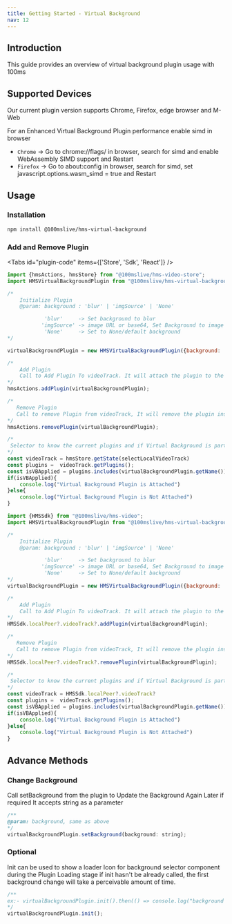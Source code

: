 ```yaml
---
title: Getting Started - Virtual Background
nav: 12
---
```


## Introduction

This guide provides an overview of virtual background plugin usage with 100ms

## Supported Devices

Our current plugin version supports Chrome, Firefox, edge browser and M-Web

For an Enhanced Virtual Background Plugin performance enable simd in browser

-   `Chrome` -> Go to chrome://flags/ in browser, search for simd and enable WebAssembly SIMD support and Restart
-   `Firefox` -> Go to about:config in browser, search for simd, set javascript.options.wasm_simd = true and Restart

## Usage

### Installation

```bash
npm install @100mslive/hms-virtual-background
```

### Add and Remove Plugin

<Tabs id="plugin-code" items={['Store', 'Sdk', 'React']} />

<Tab id='plugin-code-0'>

```javascript
import {hmsActions, hmsStore} from "@100mslive/hms-video-store";
import HMSVirtualBackgroundPlugin from "@100mslive/hms-virtual-background"

/*
    Initialize Plugin
    @param: background : 'blur' | 'imgSource' | 'None'

            'blur'     -> Set background to blur
           'imgSource' -> image URL or base64, Set Background to image source
            'None'     -> Set to None/default background
*/

virtualBackgroundPlugin = new HMSVirtualBackgroundPlugin({background: 'blur'|'None'|imgSource})

/*
    Add Plugin
    Call to Add Plugin To videoTrack. It will attach the plugin to the Video Track
*/
hmsActions.addPlugin(virtualBackgroundPlugin);

/*
   Remove Plugin
   Call to remove Plugin from videoTrack, It will remove the plugin instance completely
*/
hmsActions.removePlugin(virtualBackgroundPlugin);

/*
 Selector to know the current plugins and if Virtual Background is part of it
*/
const videoTrack = hmsStore.getState(selectLocalVideoTrack)
const plugins =  videoTrack.getPlugins();
const isVBApplied = plugins.includes(virtualBackgroundPlugin.getName())
if(isVBApplied){
    console.log("Virtual Background Plugin is Attached")
}else{
    console.log("Virtual Background Plugin is Not Attached")
}

```
</Tab>

<Tab id='plugin-code-1'>

```javascript
import {HMSSdk} from "@100mslive/hms-video";
import HMSVirtualBackgroundPlugin from "@100mslive/hms-virtual-background"

/*
    Initialize Plugin
    @param: background : 'blur' | 'imgSource' | 'None'

            'blur'     -> Set background to blur
           'imgSource' -> image URL or base64, Set Background to image source
            'None'     -> Set to None/default background
*/
virtualBackgroundPlugin = new HMSVirtualBackgroundPlugin({background: 'blur'|'None'|imgSource})

/*
    Add Plugin
    Call to Add Plugin To videoTrack. It will attach the plugin to the Video Track
*/
HMSSdk.localPeer?.videoTrack?.addPlugin(virtualBackgroundPlugin);

/*
   Remove Plugin
   Call to remove Plugin from videoTrack, It will remove the plugin instance completely
*/
HMSSdk.localPeer?.videoTrack?.removePlugin(virtualBackgroundPlugin);

/*
 Selector to know the current plugins and if Virtual Background is part of it
*/
const videoTrack = HMSSdk.localPeer?.videoTrack?
const plugins =  videoTrack.getPlugins();
const isVBApplied = plugins.includes(virtualBackgroundPlugin.getName())
if(isVBApplied){
    console.log("Virtual Background Plugin is Attached")
}else{
    console.log("Virtual Background Plugin is Not Attached")
}
```
</Tab>



## Advance Methods

### Change Background

Call setBackground from the plugin to Update the Background Again Later if required
It accepts string as a parameter

```jsx
/**
@param: background, same as above
*/
virtualBackgroundPlugin.setBackground(background: string);
```



### Optional

Init can be used to show a loader Icon for background selector component during the Plugin Loading stage
if init hasn't be already called, the first background change will take a perceivable amount of time.

```jsx
/**
ex:- virtualBackgroundPlugin.init().then(() => console.log("background can be changed now"))
*/
virtualBackgroundPlugin.init();
```